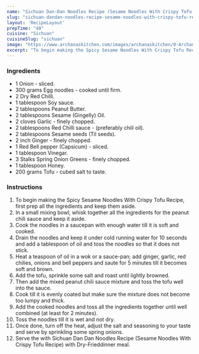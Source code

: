 ---
name: "Sichuan Dan-Dan Noodles Recipe (Sesame Noodles With Crispy Tofu Recipe)"
slug: "sichuan-dandan-noodles-recipe-sesame-noodles-with-crispy-tofu-recipe"
layout: 'RecipeLayout'
prepTime: "40"
cuisine: "Sichuan"
cuisineSlug: "sichuan"
image: "https://www.archanaskitchen.com/images/archanaskitchen/0-Archanas-Kitchen-Recipes/2016/oct-4/Chinese_Style_Spicy_Sesame_Noodles_With_Crispy_Tofu_Recipe-4.jpg"
excerpt: "To begin making the Spicy Sesame Noodles With Crispy Tofu Recipe, first prep all the ingredients and keep them aside"
---

### Ingredients

- 1 Onion - sliced.
- 300 grams Egg noodles - cooked until firm.
- 2 Dry Red Chilli.
- 1 tablespoon Soy sauce.
- 2 tablespoons Peanut Butter.
- 2 tablespoons Sesame (Gingelly) Oil.
- 2 cloves Garlic - finely chopped.
- 2 tablespoons Red Chilli sauce - (preferably chili oil).
- 2 tablespoons Sesame seeds (Til seeds).
- 2 inch Ginger - finely chopped.
- 1 Red Bell pepper (Capsicum) - sliced.
- 1 tablespoon Vinegar.
- 3 Stalks Spring Onion Greens - finely chopped.
- 1 tablespoon Honey.
- 200 grams Tofu - cubed salt to taste.

### Instructions

1. To begin making the Spicy Sesame Noodles With Crispy Tofu Recipe, first prep all the ingredients and keep them aside.
1. In a small mixing bowl, whisk together all the ingredients for the peanut chili sauce and keep it aside.
1. Cook the noodles in a saucepan with enough water till it is soft and cooked.
1. Drain the noodles and keep it under cold running water for 10 seconds and add a tablespoon of oil and toss the noodles so that it does not stick.
1. Heat a teaspoon of oil in a wok or a  sauce-pan; add ginger, garlic, red chilies, onions and bell peppers and saute for 5 minutes till it becomes soft and brown.
1. Add the tofu, sprinkle some salt and roast until lightly browned.
1. Then add the mixed peanut chili sauce mixture and toss the tofu well into the sauce.
1. Cook till it is evenly coated but make sure the mixture does not become too lumpy and thick.
1. Add the cooked noodles and toss all the ingredients together until well combined (at least for 2 minutes).
1. Toss the noodles till it is wet and not dry.
1. Once done, turn off the heat, adjust the salt and seasoning to your taste and serve by sprinkling some spring onions.
1. Serve the with Sichuan Dan Dan Noodles Recipe (Sesame Noodles With Crispy Tofu Recipe) with Dry-Frieddinner meal.
